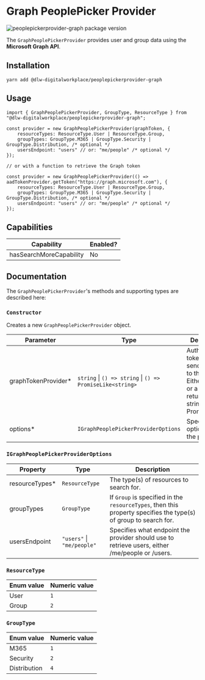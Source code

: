 
<Meta title="PeoplePickerProviders/Graph" />

# Graph PeoplePicker Provider

![peoplepickerprovider-graph package version](https://img.shields.io/github/package-json/v/dlw-digitalworkplace/dw-component-lib?filename=packages%2FpeoplePickerProviders%2Fgraph%2Fpackage.json&label=%40dlw-digitalworkplace%2Fpeoplepickerprovider-graph&logo=github)

The `GraphPeoplePickerProvider` provides user and group data using the **Microsoft Graph API**.

## Installation

```shell
yarn add @dlw-digitalworkplace/peoplepickerprovider-graph
```

## Usage

```tsx
import { GraphPeoplePickerProvider, GroupType, ResourceType } from "@dlw-digitalworkplace/peoplepickerprovider-graph";

const provider = new GraphPeoplePickerProvider(graphToken, {
	resourceTypes: ResourceType.User | ResourceType.Group,
	groupTypes: GroupType.M365 | GroupType.Security | GroupType.Distribution, /* optional */
	usersEndpoint: "users" // or: "me/people" /* optional */
});

// or with a function to retrieve the Graph token

const provider = new GraphPeoplePickerProvider(() => aadTokenProvider.getToken("https://graph.microsoft.com"), {
	resourceTypes: ResourceType.User | ResourceType.Group,
	groupTypes: GroupType.M365 | GroupType.Security | GroupType.Distribution, /* optional */
	usersEndpoint: "users" // or: "me/people" /* optional */
});
```

## Capabilities

| Capability              | Enabled? |
| ----------------------- | -------- |
| hasSearchMoreCapability | No       |

## Documentation

The `GraphPeoplePickerProvider`'s methods and supporting types are described here:

### `Constructor`

Creates a new `GraphPeoplePickerProvider` object.

| Parameter                                     | Type                                                      | Description                                                                                                          |
| --------------------------------------------- | --------------------------------------------------------- | -------------------------------------------------------------------------------------------------------------------- |
| graphTokenProvider<span class="req">\*</span> | `string` \| `() => string` \| `() => PromiseLike<string>` | Authentication token used to send requests to the API. Either a string, or a function returning a string or Promise. |
| options<span class="req">\*</span>            | `IGraphPeoplePickerProviderOptions`                       | Specifies options for the provider.                                                                                  |

### `IGraphPeoplePickerProviderOptions`

| Property                                 | Type           | Description                                                                                                      |
| ---------------------------------------- | -------------- | ---------------------------------------------------------------------------------------------------------------- |
| resourceTypes<span class="req">\*</span> | `ResourceType` | The type(s) of resources to search for.                                                                          |
| groupTypes                               | `GroupType`    | If `Group` is specified in the `resourceTypes`, then this property specifies the type(s) of group to search for. |
| usersEndpoint                            | `"users"` &#124; `"me/people"`      | Specifies what endpoint the provider should use to retrieve users, either /me/people or /users. |

### `ResourceType`

| Enum value | Numeric value |
| ---------- | ------------- |
| User       | `1`           |
| Group      | `2`           |

### `GroupType`

| Enum value   | Numeric value |
| ------------ | ------------- |
| M365         | `1`           |
| Security     | `2`           |
| Distribution | `4`           |
